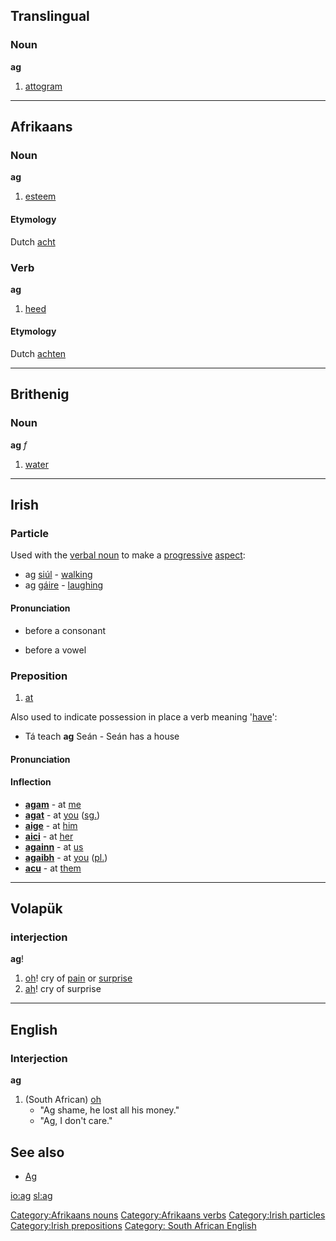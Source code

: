 ==Translingual==

===Noun===
'''ag'''
#[[attogram]]

----

==Afrikaans==
===Noun===
'''ag'''

# [[esteem]]

====Etymology====
Dutch [[acht]]

===Verb===
'''ag'''

# [[heed]]

====Etymology====
Dutch [[achten]]

[[Category:Afrikaans nouns]]
[[Category:Afrikaans verbs]]

----

==Brithenig==
===Noun===
'''ag''' ''f''

#[[water]]
----
==Irish==
===Particle===
Used with the [[verbal noun]] to make a [[progressive]] [[aspect]]:
*ag [[siúl]] - [[walk]]ing
*ag [[gáire]] - [[laugh]]ing

====Pronunciation====
*{{IPA|[ə]}} before a consonant
*{{IPA|[əg]}} before a vowel

[[Category:Irish particles]]

===Preposition===
#[[at]]

Also used to indicate possession in place a verb meaning '[[have]]':
*Tá teach '''ag''' Seán - Seán has a house

====Pronunciation====
{{IPA|[egʲ]}}

====Inflection====
*'''[[agam]]''' - at [[me]]
*'''[[agat]]''' - at [[you]] ([[singular|sg.]])
*'''[[aige]]''' - at [[him]]
*'''[[aici]]''' - at [[her]]
*'''[[againn]]''' - at [[us]]
*'''[[agaibh]]''' - at [[you]] ([[plural|pl.]])
*'''[[acu]]''' - at [[them]]

[[Category:Irish prepositions]]
----

==Volapük==
===interjection===
'''ag'''!

# [[oh]]! cry of [[pain]] or [[surprise]]
# [[ah]]! cry of surprise
----
==English==
===Interjection===
'''ag'''
#(South African) [[oh]]
#* "Ag shame, he lost all his money."
#* "Ag, I don't care."
[[Category: South African English]]

== See also ==
*[[Ag]]

[[io:ag]]
[[sl:ag]]